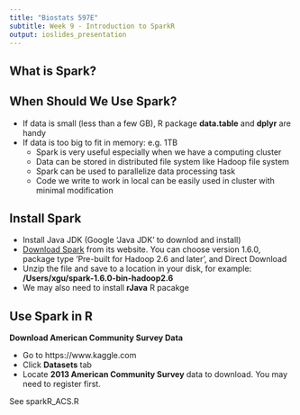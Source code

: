 ```yaml
---
title: "Biostats 597E"
subtitle: Week 9 - Introduction to SparkR
output: ioslides_presentation
---
```


## What is Spark?

## When Should We Use Spark?

- If data is small (less than a few GB), R package **data.table** and **dplyr** are handy
- If data is too big to fit in memory: e.g. 1TB
    * Spark is very useful especially when we have a computing cluster
    * Data can be stored in distributed file system like Hadoop file system
    * Spark can be used to parallelize data processing task
    * Code we write to work in local can be easily used in cluster with minimal modification

## Install Spark

- Install Java JDK (Google 'Java JDK' to downlod and install)
- <a href="http://spark.apache.org/downloads.html">Download Spark</a> from its website. You can choose version 1.6.0, package type 'Pre-built for Hadoop 2.6 and later', and Direct Download
- Unzip the file and save to a location in your disk, for example: **/Users/xgu/spark-1.6.0-bin-hadoop2.6**
- We may also need to install **rJava** R pacakge

## Use Spark in R

**Download American Community Survey Data**

- Go to https://www.kaggle.com
- Click **Datasets** tab
- Locate **2013 American Community Survey** data to download. You may need to register first.

See sparkR_ACS.R